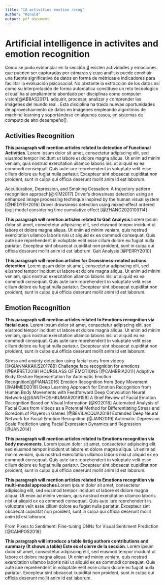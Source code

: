 ```yaml
---
title: "IA activities emotion recog"
author: "Ronald"
output: pdf_document
---
```


# Artificial intelligence in activites and emotion recognition

Como se pudo evidanciar en la sección [4](Implicit Activities and emotions in PRIF-EM) existen actividades y emociones que pueden ser capturadas por cámaras y cuyo análisis puede constiuir una fuente significativa de datos en forma de métricas e indicadores para facilitar la evaluación psicosocial. No obstante la extracción de los datos así como su interpretación de forma automática constituye un reto tecnologico el cual ha si ampliamente abordado por disciplinas como computer vision[@ABBAS2017]. adquirir, procesar, analizar y comprender las imágenes del mundo real . Esta disciplina ha traido nuevas oportunidades de aprovechamiento de datos en imágenes empleando algoritmos de machine learning y soportándose en algunos casos, en sistemas de cómputo de alto desempeño[]. 

## Activities Recognition

**This paragraph will mention articles related to detection of Functional Activities**. Lorem ipsum dolor sit amet, consectetur adipiscing elit, sed eiusmod tempor incidunt ut labore et dolore magna aliqua. Ut enim ad minim veniam, quis nostrud exercitation ullamco laboris nisi ut aliquid ex ea commodi consequat. Quis aute iure reprehenderit in voluptate velit esse cillum dolore eu fugiat nulla pariatur. Excepteur sint obcaecat cupiditat non proident, sunt in culpa qui officia deserunt mollit anim id est laborum.

Acculturation, Depression, and Smoking Cessation: A trajectory pattern recognition approach[@KIM2017]
Driver's drowsiness detection using an enhanced image processing technique inspired by the human visual system [@HEDYEH2016]
Driver drowsiness detection using mixed-effect ordered logit model considering time cumulative effect [@ZHANG2020100114]

**This paragraph will mention articles related to Gait Analysis**.Lorem ipsum dolor sit amet, consectetur adipiscing elit, sed eiusmod tempor incidunt ut labore et dolore magna aliqua. Ut enim ad minim veniam, quis nostrud exercitation ullamco laboris nisi ut aliquid ex ea commodi consequat. Quis aute iure reprehenderit in voluptate velit esse cillum dolore eu fugiat nulla pariatur. Excepteur sint obcaecat cupiditat non proident, sunt in culpa qui officia deserunt mollit anim id est laborum.
Gait Analysis [@PERRY2010]

**This paragraph will mention articles for Drowsiness-related actions detection**. Lorem ipsum dolor sit amet, consectetur adipiscing elit, sed eiusmod tempor incidunt ut labore et dolore magna aliqua. Ut enim ad minim veniam, quis nostrud exercitation ullamco laboris nisi ut aliquid ex ea commodi consequat. Quis aute iure reprehenderit in voluptate velit esse cillum dolore eu fugiat nulla pariatur. Excepteur sint obcaecat cupiditat non proident, sunt in culpa qui officia deserunt mollit anim id est laborum.

## Emotion Recognition

**This paragraph will mention articles related to Emotions recognition via facial cues**. Lorem ipsum dolor sit amet, consectetur adipiscing elit, sed eiusmod tempor incidunt ut labore et dolore magna aliqua. Ut enim ad minim veniam, quis nostrud exercitation ullamco laboris nisi ut aliquid ex ea commodi consequat. Quis aute iure reprehenderit in voluptate velit esse cillum dolore eu fugiat nulla pariatur. Excepteur sint obcaecat cupiditat non proident, sunt in culpa qui officia deserunt mollit anim id est laborum.


Stress and anxiety detection using facial cues from videos [@GIANNAKAKIS201789]
Challenge face recognition for emotions [@BARRET2019]
HOURGLASS OF EMOTIONS [@CAMBRIA2011]
Adaptive Body Gesture Representation for Automatic Emotion Recognition[@PIANA2016]
Emotion Recognition from Body Movement [@AHMED2019]
Deep Learning Approach for Emotion Recognition from Human Body Movements with Feedforward Deep Convolution Neural Networks[@SANTHOSHKUMAR2019158]
A Brief Review of Facial Emotion Recognition Based on Visual Information [@KO2018]
Automated Analysis of Facial Cues from Videos as a Potential Method for Differentiating Stress and Boredom of Players in Games [@BEVILACQUA2018]
Extended Deep Neural Network for Facial Emotion Recognition [@JAIN2019]
Automatic Depression Scale Prediction using Facial Expression Dynamics and Regression [@JAN2014]

**This paragraph will mention articles related to Emotions recognition via body movements**. Lorem ipsum dolor sit amet, consectetur adipiscing elit, sed eiusmod tempor incidunt ut labore et dolore magna aliqua. Ut enim ad minim veniam, quis nostrud exercitation ullamco laboris nisi ut aliquid ex ea commodi consequat. Quis aute iure reprehenderit in voluptate velit esse cillum dolore eu fugiat nulla pariatur. Excepteur sint obcaecat cupiditat non proident, sunt in culpa qui officia deserunt mollit anim id est laborum.


**This paragraph will mention articles related to Emotions recognition via multi-modal approaches**.Lorem ipsum dolor sit amet, consectetur adipiscing elit, sed eiusmod tempor incidunt ut labore et dolore magna aliqua. Ut enim ad minim veniam, quis nostrud exercitation ullamco laboris nisi ut aliquid ex ea commodi consequat. Quis aute iure reprehenderit in voluptate velit esse cillum dolore eu fugiat nulla pariatur. Excepteur sint obcaecat cupiditat non proident, sunt in culpa qui officia deserunt mollit anim id est laborum.

From Pixels to Sentiment: Fine-tuning CNNs for Visual Sentiment Prediction [@CAMPOS2016]


**This paragraph will introduce a table listig authors contributions and summary (It shows a table) Este es el cierre de la sección**. Lorem ipsum dolor sit amet, consectetur adipiscing elit, sed eiusmod tempor incidunt ut labore et dolore magna aliqua. Ut enim ad minim veniam, quis nostrud exercitation ullamco laboris nisi ut aliquid ex ea commodi consequat. Quis aute iure reprehenderit in voluptate velit esse cillum dolore eu fugiat nulla pariatur. Excepteur sint obcaecat cupiditat non proident, sunt in culpa qui officia deserunt mollit anim id est laborum.

\begin{figure}[h!]
  \caption{A picture}
  \centering
  \includegraphics[height=10cm, width=8cm]{./8_datasets_n_images/images/Table2.png}
\end{figure}

